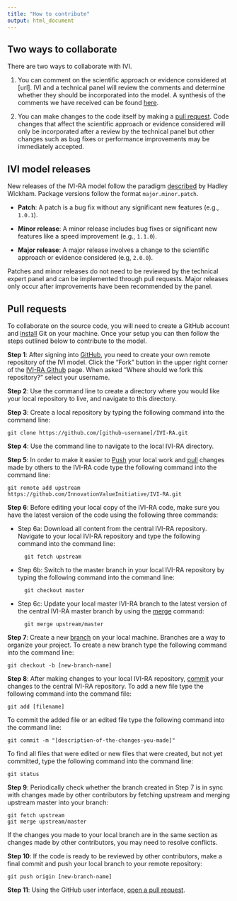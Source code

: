 ```yaml
---
title: "How to contribute"
output: html_document
---
```


## Two ways to collaborate
There are two ways to collaborate with IVI. 

1. You can comment on the scientific approach or evidence considered at [url]. IVI and a technical panel will review the comments and determine whether they should be incorporated into the model. A synthesis of the comments we have received can be found [here](suggested-improvements.html). 

2. You can make changes to the code itself by making a [pull request](https://help.github.com/articles/about-pull-requests/). Code changes that affect the scientific approach or evidence considered will only be incorporated after a review by the technical panel but other changes such as bug fixes or performance improvements may be immediately accepted. 

## IVI model releases
New releases of the IVI-RA model follow the paradigm [described](http://r-pkgs.had.co.nz/release.html) by Hadley Wickham. Package versions follow the format `major.minor.patch`.

- **Patch**: A patch is a bug fix without any significant new features (e.g., `1.0.1`).

- **Minor release**: A minor release includes bug fixes or significant new features like a speed improvement (e.g., `1.1.0`).

- **Major release**: A major release involves a change to the scientific approach or evidence considered (e.g, `2.0.0`).

Patches and minor releases do not need to be reviewed by the technical expert panel and can be implemented through pull requests. Major releases only occur after improvements have been recommended by the panel. 

## Pull requests
To collaborate on the source code, you will need to create a GitHub account and [install](https://help.github.com/articles/set-up-git/) Git on your machine. Once your setup you can then follow the steps outlined below to contribute to the model.

**Step 1**: After signing into [GitHub](https://github.com/), you need to create your own remote repository of the IVI model. Click the "Fork" button  in the upper right corner of the [IVI-RA Github](https://github.com/InnovationValueInitiative/IVI-RA) page. When asked "Where should we fork this repository?" select your username.

**Step 2**: Use the command line to create a directory where you would like your local repository to live, and navigate to this directory.

**Step 3**: Create a local repository by typing the following command into the command line:

	git clone https://github.com/[github-username]/IVI-RA.git

**Step 4**: Use the command line to navigate to the local IVI-RA directory.

**Step 5**: In order to make it easier to [Push](https://help.github.com/articles/github-glossary/#push) your local work and [pull](https://help.github.com/articles/github-glossary/#pull) changes made by others to the IVI-RA code type the following command into the command line:

	git remote add upstream https://github.com/InnovationValueInitiative/IVI-RA.git

**Step 6**: Before editing your local copy of the IVI-RA code, make sure you have the latest version of the code using the following three commands:

+ Step 6a: Download all content from the central IVI-RA repository. Navigate to your local IVI-RA repository and type the following command into the command line:
	
		git fetch upstream
	
+ Step 6b: Switch to the master branch in your local IVI-RA repository by typing the following command into the command line:
	
		git checkout master
	
+ Step 6c: Update your local master IVI-RA branch to the latest version of the central IVI-RA master branch by using the [merge](https://help.github.com/articles/github-glossary/#merge) command:
	
		git merge upstream/master
	
**Step 7**: Create a new [branch](https://help.github.com/articles/github-glossary/#branch) on your local machine. Branches are a way to organize your project. To create a new branch type the following command into the command line:

	git checkout -b [new-branch-name]
	
**Step 8**: After making changes to your local IVI-RA repository, [commit](https://help.github.com/articles/github-glossary/#commit) your changes to the central IVI-RA repository. To add a new file type the following command into the command file:

	git add [filename]
	
To commit the added file or an edited file type the following command into the command line:

	git commit -m "[description-of-the-changes-you-made]"
	
To find all files that were edited or new files that were created, but not yet committed, type the following command into the command line:

	git status
	
**Step 9**: Periodically check whether the branch created in Step 7 is in sync with changes made by other contributors by fetching upstream and merging upstream master into your branch:

	git fetch upstream
	git merge upstream/master

If the changes you made to your local branch are in the same section as changes made by other contributors, you may need to resolve conflicts. 

**Step 10**: If the code is ready to be reviewed by other contributors, make a final commit and push your local branch to your remote repository:

	git push origin [new-branch-name]
	
**Step 11**: Using the GitHub user interface, [open a pull request](https://help.github.com/articles/creating-a-pull-request/#creating-the-pull-request).
